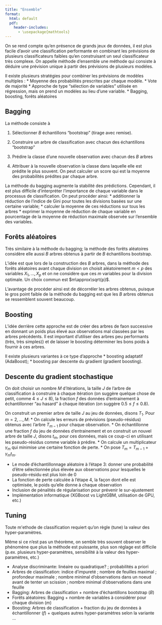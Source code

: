 ```yaml
--- 
title: "Ensemble"
format: 
  html: default
  pdf:
    header-includes:
      - \usepackage{mathtools} 
--- 
```


On se rend compte qu'en présence de grands jeux de données, il est plus facile d'avoir une classification performante en combinant les prévisions de plusieurs classificateurs faibles qu'en construisant un seul classificateur très complexe. On appelle méthode d'ensemble une méthode qui consiste à déduire une prévision unique à partir des prévisions de plusieurs modèles.

Il existe plusieurs stratégies pour combiner les prévisions de modèles multiples :
* Moyenne des probabilités prescrites par chaque modèle. 
* Vote de majorité
* Approche de type "sélection de variables" utilisée en régression, mais on prend un modèles au lieu d'une variable.
* Bagging, boosting, forêts aléatoires

## Bagging 

La méthode consiste à 

1. Sélectionner $B$ échantillons "bootstrap" (tirage avec remise).

2. Construire un arbre de classification avec chacun des échantillons "bootstrap"

3. Prédire la classe d'une nouvelle observation avec chacun des $B$ arbres

4. Attribuer à la nouvelle observation la classe dans laquelle elle est prédite le plus souvent. On peut calculer un score qui est la moyenne des probabilités prédites par chaque arbre.

La méthode du bagging augmente la stabilité des prédictions. Cependant, il est plus difficile d'interpréter l'importance de chaque variable dans le processus de classification. On peut procéder ainsi:
* additionner la réduction de l'indice de Gini pour toutes les divisions basées sur une certaine variable;
* calculer la moyenne de ces réductions sur tous les arbres
* exprimer la moyenne de réduction de chaque variable en pourcentage de la moyenne de réduction maximale observée sur l'ensemble des variables.

## Forêts aléatoires

Très similaire à la méthode du  bagging; la méthode des forêts aléatoires considère elle aussi $B$ arbres obtenus à partir de $B$ échantillons bootstrap.

L'idée est que lors de la construction des $B$ arbres, dans la méthode des forêts aléatoires avant chaque division on choisit aléatoirement $m<p$ des variables $X_1,\ldots,X_p$ et on ne considère que ces $m$ variables pour la division optimale. Un choix commun est $m\approx\sqrt{p}$.

L'avantage de procéder ainsi est de décorréler les arbres obtenus, puisque le gros point faible de la méthode du bagging est que les $B$ arbres obtenus se ressemblent souvent beaucoup.

## Boosting

L'idée derrière cette approche est de créer des arbres de fa\c{c}on successive en donnant un poids plus élevé aux observations mal classées par les arbres précédents.  Il est important d'utiliser des arbres peu performants (très, très simples)} et de laisser le boosting déterminer les bons poids à fournir à ces arbres.

Il existe plusieurs variantes à ce type d'approche
* boosting adaptatif (AdaBoost);
* boosting par descente du gradient (gradient boosting).

## Descente du gradient stochastique

On doit choisir un nombre $M$ d'itérations, la taille $J$ de l'arbre de classification à construire à chaque itération (on suggère quelque chose de petit, comme $4\le J\le 8$), la fraction $f$ des données d'entrainement à échantillonner "au hasard" à chaque itération (on suggère $0.5\le f\le 0.8$).


 On construit un premier arbre de taille $J$ au jeu de données, disons $T_1$.
 Pour $m=2,\ldots,M$:
  * On calcule les erreurs de prévisions (pseudo-résidus) obtenus avec l'arbre $T_{m-1}$ pour chaque observation.
  * On échantillonne une fraction $f$ du jeu de données d'entrainement et on construit un nouvel arbre de taille $J$, disons $t_m$, pour ces données, mais ce coup-ci en utilisant les pseudo-résidus comme variable à prédire.
  * On calcule un multiplicateur $\gamma_m$ qui minimise une certaine fonction de perte.
  * On pose $T_m=T_{m-1}+\gamma_mt_m$.

* Le mode d'échantillonnage aléatoire à l'étape 3: donner une probabilité d'être sélectionnée plus élevée aux observations pour lesquelles le pseudo-résidu est plus loin de 0
* La fonction de perte calculée à l'étape 4, la façon dont elle est optimisée, le poids qu'elle donne à chaque observation
* Inclusion de pénalités de régularisation pour prévenir le sur-ajustement
* Implémentation informatique (XGBoost vs LightGBM, utilisation de GPU, etc.)


## Tuning

Toute m\'ethode de classification requiert qu'on règle (tune) la valeur des hyper-paramètres.

Même si ce n'est pas un théorème, on semble très souvent observer le phénomène que plus la méthode est puissante, plus son réglage est difficile (p.ex. plusieurs hyper-paramètres, sensibilité à la valeur des hyper-paramètres, etc.)

* Analyse discriminante: linéaire ou quadratique? ; probabilités  a priori
* Arbres de classification: indice d'impureté ; nombre de feuilles maximal ; profondeur maximale ; nombre minimal d'observations dans un noeud avant de tenter un scission ; nombre minimal d'observations dans une feuille
* Bagging: Arbres de classification + nombre d'échantillons bootstrap  ($B$)
* Forêts aléatoires: Bagging + nombre de variables à considérer pour chaque division ($m$)
* Boosting: Arbres de classification + fraction du jeu de données à échantillonner ($f$) + quelques autres hyper-paramètres selon la variante ...
